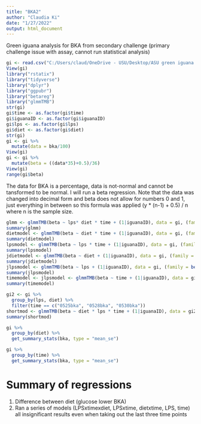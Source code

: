 ```yaml
---
title: "BKA2"
author: "Claudia Ki"
date: "1/27/2022"
output: html_document
---
```

Green iguana analysis for BKA from secondary challenge (primary challenge issue with assay, cannot run statistical analysis)

```r
gi <- read.csv("C:/Users/claud/OneDrive - USU/Desktop/ASU green iguana 2021/greeniguanaAnalysis/modData/BKA2LPSlong.csv")
View(gi)
library("rstatix")
library("tidyverse")
library("dplyr")
library("ggpubr")
library("betareg")
library("glmmTMB")
str(gi)
gi$time <- as.factor(gi$time)
gi$iguanaID <- as.factor(gi$iguanaID)
gi$lps <- as.factor(gi$lps)
gi$diet <- as.factor(gi$diet)
str(gi)
gi <- gi %>%
  mutate(data = bka/100) 
View(gi)
gi <- gi %>%
  mutate(beta = ((data*35)+0.5)/36)
View(gi)
range(gi$beta)
```
The data for BKA is a percentage, data is not-normal and cannot be tansformed to be normal. I will run a beta regression. Note that the data was changed into decimal form and beta does not allow for numbers 0 and 1, just everything in between so this formula was applied (y * (n-1) + 0.5) / n where n is the sample size.
```r
glmm <- glmmTMB(beta ~ lps* diet * time + (1|iguanaID), data = gi, (family = beta_family(link = "logit")))
summary(glmm)
dietmodel <- glmmTMB(beta ~ diet * time + (1|iguanaID), data = gi, (family = beta_family(link = "logit")))
summary(dietmodel)
lpsmodel <- glmmTMB(beta ~ lps * time + (1|iguanaID), data = gi, (family = beta_family(link = "logit")))
summary(lpsmodel)
jdietmodel <- glmmTMB(beta ~ diet + (1|iguanaID), data = gi, (family = beta_family(link = "logit")))
summary(jdietmodel)
jlpsmodel <- glmmTMB(beta ~ lps + (1|iguanaID), data = gi, (family = beta_family(link = "logit")))
summary(jlpsmodel)
timemodel <- jlpsmodel <- glmmTMB(beta ~ time + (1|iguanaID), data = gi, (family = beta_family(link = "logit")))
summary(timemodel)

gi2 <- gi %>%
  group_by(lps, diet) %>%
  filter(time == c("0525bka", "0528bka", "0530bka")) 
shortmod <- glmmTMB(beta ~ diet * lps * time + (1|iguanaID), data = gi2, (family = beta_family(link = "logit")))
summary(shortmod) 

gi %>%
  group_by(diet) %>%
  get_summary_stats(bka, type = "mean_se")

gi %>%
  group_by(time) %>%
  get_summary_stats(bka, type = "mean_se")
```
# Summary of regressions
1) Difference between diet (glucose lower BKA)
2) Ran a series of models (LPSxtimexdiet, LPSxtime, dietxtime, LPS, time) all insignificant results even when taking out the last three time points 
